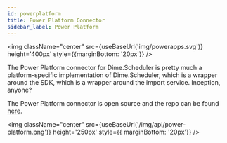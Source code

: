```yaml
---
id: powerplatform
title: Power Platform Connector
sidebar_label: Power Platform
---
```



<img className="center" src={useBaseUrl('img/powerapps.svg')} height='400px' style={{marginBottom: '20px'}} />

The Power Platform connector for Dime.Scheduler is pretty much a platform-specific implementation of Dime.Scheduler, which is a wrapper around the SDK, which is a wrapper around the import service. Inception, anyone?

The Power Platform connector is open source and the repo can be found [here](https://github.com/dime-scheduler/powerplatform-connector).


<img className="center" src={useBaseUrl('/img/api/power-platform.png')} height='250px' style={{ marginBottom: '20px'}} />


